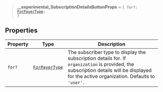 > **\_\_experimental_SubscriptionDetailsButtonProps** = <code>\{ for?: [ForPayerType](for-payer-type.mdx); \}</code>

## Properties

| Property                | Type                                 | Description                                                                                                                                                                               |
| ----------------------- | ------------------------------------ | ----------------------------------------------------------------------------------------------------------------------------------------------------------------------------------------- |
| <a id="for"></a> `for?` | [`ForPayerType`](for-payer-type.mdx) | The subscriber type to display the subscription details for. If `organization` is provided, the subscription details will be displayed for the active organization. Defaults to `'user'`. |
